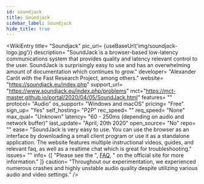 ```yaml
---
id: soundjack
title: Soundjack
sidebar_label: Soundjack
hide_title: true
---
```


<WikiEntry 
    title= "Soundjack"
    pic_url= {useBaseUrl('img/soundjack-logo.jpg')}
    description= "SoundJack is a browser-based low-latency communications system that provides quality and latency relevant control to the user. SoundJack is surprisingly easy to use and has an overwhelming amount of documentation which continues to grow."
    developer= "Alexander Carôt with the Fast Research Project, among others."
    website= "https://soundjack.eu/index.php"
    support_url= "https://www.soundjack.eu/index.php/problems"
    mct="https://mct-master.github.io/portal/2020/04/05/SoundJack.html"
    features= ""
    protocol= "Audio"
    os_support= "Windows and macOS"
    pricing= "Free"
    sign_up= "Yes"
    self_hosting= "P2P"
    rec_speed= ""
    req_speed= "None"
    max_qual= "Unknown"
    latency= "60 - 250ms (depending on audio and network buffer)"
    last_update= "April, 20th 2020"
    open_source= "No"
    repo= ""
    ease= "SoundJack is very easy to use. You can use the browser as an interface by downloading a small client program or use it as a standalone application. The website features multiple instructional videos, guides, and relevant faq, as well as a realtime chat which is great for troubleshooting."
    issues= ""
    info= {[ "Please see the ", <a href="https://www.soundjack.eu/index.php/problems">FAQ</a>, " on the official site for more information." ]}
    caution= "Throughout our experimentation, we experienced numerous crashes and highly unstable audio quality despite utilizing various audio and video settings."
/>